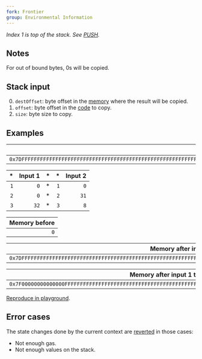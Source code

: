 ```yaml
---
fork: Frontier
group: Environmental Information
---
```


*Index 1 is top of the stack. See [PUSH](/#60).*

## Notes

For out of bound bytes, 0s will be copied.

## Stack input

0. `destOffset`: byte offset in the [memory](/about) where the result will be copied.
1. `offset`: byte offset in the [code](/about) to copy.
2. `size`: byte size to copy.

## Examples

| Code |
|-----:|
| `0x7DFFFFFFFFFFFFFFFFFFFFFFFFFFFFFFFFFFFFFFFFFFFFFFFFFFFFFFFFFFFF7F` |

| * | Input 1 | * | * | Input 2 |
|--:|--------:|--:|--:|--------:|
| `1` | `0` | * | `1` | `0` |
| `2` | `0` | * | `2` | `31` |
| `3` | `32` | * | `3` | `8` |

| Memory before |
|--------------:|
| `0` |

| Memory after input 1 |
|---------------------:|
| `0x7DFFFFFFFFFFFFFFFFFFFFFFFFFFFFFFFFFFFFFFFFFFFFFFFFFFFFFFFFFFFF7F` |

| Memory after input 1 then 2 |
|----------------------------:|
| `0x7F00000000000000FFFFFFFFFFFFFFFFFFFFFFFFFFFFFFFFFFFFFFFFFFFFFF7F` |

[Reproduce in playground](/playground?unit=Wei&codeType=Mnemonic&code='qPutwbeginning%20ofwcodXtowexpected%20valueZ30VxWWWWWZ32VyyqRemovewvalues%20fromwstackTTj1~32~0_j2~8~31_'~Z1%20zFFFFFFy%5Cnw%20thXq%2F%2F%20jyyqExamplX_~0yCODECOPYZyPUSHXe%20WzzV%200TyPOP%01TVWXZ_jqwyz~_).

## Error cases

The state changes done by the current context are [reverted](#FD) in those cases:
- Not enough gas.
- Not enough values on the stack.
